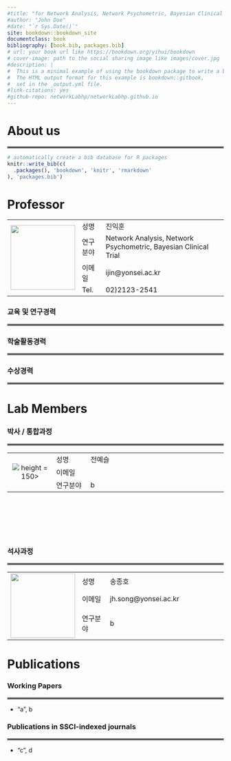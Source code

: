 ```yaml
--- 
#title: "for Network Analysis, Network Psychometric, Bayesian Clinical Trial"
#author: "John Doe"
#date: "`r Sys.Date()`"
site: bookdown::bookdown_site
documentclass: book
bibliography: [book.bib, packages.bib]
# url: your book url like https://bookdown.org/yihui/bookdown
# cover-image: path to the social sharing image like images/cover.jpg
#description: |
#  This is a minimal example of using the bookdown package to write a book.
#  The HTML output format for this example is bookdown::gitbook,
#  set in the _output.yml file.
#link-citations: yes
#github-repo: networkLabhp/networkLabhp.github.io
---
```


# About us {-}

<hr style="border:2px solid gray"> </hr>


<!-- ```{r, eval=FALSE} -->
<!-- bookdown::render_book() -->
<!-- ``` -->


```r
# automatically create a bib database for R packages
knitr::write_bib(c(
  .packages(), 'bookdown', 'knitr', 'rmarkdown'
), 'packages.bib')
```

<!--chapter:end:index.Rmd-->

# Professor {-}





<table>
  <tr>
    <td rowspan="4"><img src="./pics/professor.png" width = 150></td>
    <td>성명</td>
	<td>진익훈</td>
  </tr>
  <tr>
    <td>연구분야</td>
	<td>Network Analysis, Network Psychometric, Bayesian Clinical Trial</td>
  </tr>
  <tr>
    <td>이메일</td>
	<td>ijin@yonsei.ac.kr</td>
  </tr>
  <tr>
    <td>Tel.</td>
	<td>02)2123-2541</td>
  </tr>
</table>






### 교육 및 연구경력 {-}

<hr style="border:2px solid gray"> </hr>






### 학술활동경력 {-}

<hr style="border:2px solid gray"> </hr>




### 수상경력 {-}

<hr style="border:2px solid gray"> </hr>


<!--chapter:end:02-professor.Rmd-->

# Lab Members {-}

### 박사 / 통합과정 {-}

<hr style="border:2px solid gray"> </hr>



<table>

  <colgroup>
  <col style="width:20%">
  <col style="width:15%">
  <col style="width:60%">
  </colgroup>

  <tr>
    <td rowspan="3" align="center" valign="middle"><img src="./pics/doctor/191JYS.png"> height = 150></td>
    <td>성명</td>
	<td>전예슬</td>
  </tr>
  <tr>
    <td>이메일</td>
	<td></td>
  </tr>
  <tr>
    <td>연구분야</td>
	<td>b</td>
  </tr>
</table>










</br>
</br>
</br>
</br>
</br>



### 석사과정 {-}

<hr style="border:2px solid gray"> </hr>

<table>

  <colgroup>
  <col style="width:20%">
  <col style="width:15%">
  <col style="width:60%">
  </colgroup>

  <tr>
    <td rowspan="3" align="center" valign="middle"><img src="./pics/master/202SJH.png" height = 150></td>
    <td>성명</td>
	<td>송종호</td>
  </tr>
  <tr>
    <td>이메일</td>
	<td>jh.song@yonsei.ac.kr</td>
  </tr>
  <tr>
    <td>연구분야</td>
	<td>b</td>
  </tr>
</table>







<!-- You can add parts to organize one or more book chapters together. Parts can be inserted at the top of an .Rmd file, before the first-level chapter heading in that same file.  -->

<!-- Add a numbered part: `# (PART) Act one {-}` (followed by `# A chapter`) -->

<!-- Add an unnumbered part: `# (PART\*) Act one {-}` (followed by `# A chapter`) -->

<!-- Add an appendix as a special kind of un-numbered part: `# (APPENDIX) Other stuff {-}` (followed by `# A chapter`). Chapters in an appendix are prepended with letters instead of numbers. -->




<!--chapter:end:03-labmembers.Rmd-->

# Publications {-}

### Working Papers {-}

<hr style="border:2px solid gray"> </hr>

- "a", b



### Publications in SSCI-indexed journals {-}

<hr style="border:2px solid gray"> </hr>

- "c", d


<!--chapter:end:04-publication.Rmd-->

